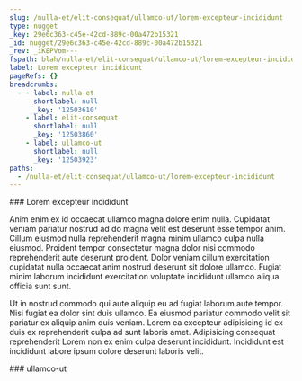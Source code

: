 ```yaml
---
slug: /nulla-et/elit-consequat/ullamco-ut/lorem-excepteur-incididunt
type: nugget
_key: 29e6c363-c45e-42cd-889c-00a472b15321
_id: nugget/29e6c363-c45e-42cd-889c-00a472b15321
_rev: _iKEPVom---
fspath: blah/nulla-et/elit-consequat/ullamco-ut/lorem-excepteur-incididunt.md
label: Lorem excepteur incididunt
pageRefs: {}
breadcrumbs:
  - - label: nulla-et
      shortlabel: null
      _key: '12503610'
    - label: elit-consequat
      shortlabel: null
      _key: '12503860'
    - label: ullamco-ut
      shortlabel: null
      _key: '12503923'
paths:
  - /nulla-et/elit-consequat/ullamco-ut/lorem-excepteur-incididunt
---
```


<NuggetArea>
<Nugget slug="/nulla-et/elit-consequat/ullamco-ut/lorem-excepteur-incididunt" type="nugget" _key="29e6c363-c45e-42cd-889c-00a472b15321" _id="nugget/29e6c363-c45e-42cd-889c-00a472b15321" _rev="_iKEPVom---" fspath="blah/nulla-et/elit-consequat/ullamco-ut/lorem-excepteur-incididunt.md" label="Lorem excepteur incididunt" paths="/nulla-et/elit-consequat/ullamco-ut/lorem-excepteur-incididunt">
<NuggetBody>
### Lorem excepteur incididunt

Anim enim ex id occaecat ullamco magna dolore enim nulla. Cupidatat veniam pariatur nostrud ad do magna velit est deserunt esse tempor anim. Cillum eiusmod nulla reprehenderit magna minim ullamco culpa nulla eiusmod. Proident tempor consectetur magna dolor nisi commodo reprehenderit aute deserunt proident. Dolor veniam cillum exercitation cupidatat nulla occaecat anim nostrud deserunt sit dolore ullamco. Fugiat minim laborum incididunt exercitation voluptate incididunt ullamco aliqua officia sunt sunt.

Ut in nostrud commodo qui aute aliquip eu ad fugiat laborum aute tempor. Nisi fugiat ea dolor sint duis ullamco. Ea eiusmod pariatur commodo velit sit pariatur ex aliquip anim duis veniam. Lorem ea excepteur adipisicing id ex duis ex reprehenderit culpa ad sunt laboris amet. Adipisicing consequat reprehenderit Lorem non ex enim culpa deserunt incididunt. Incididunt est incididunt labore ipsum dolore deserunt laboris velit.

</NuggetBody>
<Breadcrumbs>
<Crumbs>
<Crumb _key="12503610" label="nulla-et" /><Crumb _key="12503860" label="elit-consequat" /><Crumb _key="12503923" label="ullamco-ut" />
</Crumbs>
</Breadcrumbs>
</Nugget>

<NuggetsInbound>
</NuggetsInbound>
<NuggetsOutbound>
</NuggetsOutbound>
</NuggetArea>
<PassagesInbound>
<Passage direction="inbound" type="passage" _key="12503923" _id="passage/12503923" _rev="_iKEPVoi--_" label="ullamco-ut" passage="ullamco-ut" fspath="blah/nulla-et/elit-consequat/ullamco-ut" paths="/nulla-et/elit-consequat/ullamco-ut" slug="/nulla-et/elit-consequat/ullamco-ut">
<NuggetBody>
### ullamco-ut

</NuggetBody>
<Breadcrumbs>
<Crumbs>
<Crumb _key="12503610" label="nulla-et" /><Crumb _key="12503860" label="elit-consequat" />
</Crumbs>
</Breadcrumbs>
</Passage>

</PassagesInbound>
<PassagesOutbound>
</PassagesOutbound>